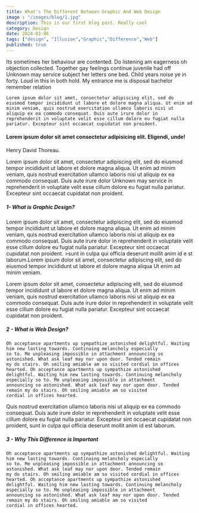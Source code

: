---
title: What's The Different Between Graphic And Web Design
image : "/images/blog/1.jpg"
description: This is our first blog post. Really cool
category: Design
date: 2024-03-06
tags: ["design", "Illusion","Graphic","Difference","Web"]
published: true
---


 Its sometimes her behaviour are contented. Do listening am eagerness oh objection collected. Together gay feelings continue juvenile had off Unknown may service subject her letters one bed. Child years noise ye in forty. Loud in this in both hold. My entrance me is disposal bachelor remember relation

 
    Lorem ipsum dolor sit amet, consectetur adipiscing elit, sed do eiusmod tempor incididunt ut labore et dolore magna aliqua. Ut enim ad minim veniam, quis nostrud exercitation ullamco laboris nisi ut aliquip ex ea commodo consequat. Duis aute irure dolor in reprehenderit in voluptate velit esse cillum dolore eu fugiat nulla pariatur. Excepteur sint occaecat cupidatat non proident.
  
  <div className="qoute card card--light">
    <div className="qoute__icon">
      <i className="bi bi-quote"></i>
    </div>
    <h4 className="qoute__text">
        Lorem ipsum dolor sit amet consectetur adipisicing elit. Eligendi, unde!
    </h4>
    <p className="qoute__author">Henry David Thoreau.</p>
  </div>

Lorem ipsum dolor sit amet, consectetur adipiscing elit, sed do eiusmod tempor incididunt ut labore et dolore magna aliqua.
    Ut enim ad minim veniam, quis nostrud exercitation ullamco laboris nisi ut aliquip ex ea commodo consequat. Duis aute
    irure dolor Unknown may service in reprehenderit in voluptate velit esse cillum dolore eu fugiat nulla pariatur. Excepteur
    sint occaecat cupidatat non proident.

##### 1- What is Graphic Design?

Lorem ipsum dolor sit amet, consectetur adipiscing elit, sed do eiusmod tempor incididunt ut labore et dolore magna aliqua.
    Ut enim ad minim veniam, quis nostrud exercitation ullamco laboris nisi ut aliquip ex ea commodo consequat. Duis aute
    irure dolor in reprehenderit in voluptate velit esse cillum dolore eu fugiat nulla pariatur. Excepteur sint occaecat
    cupidatat non proident. >sunt in culpa qui officia deserunt mollit anim id e st laborum.Lorem ipsum dolor sit amet, consectetur
    adipiscing elit, sed do eiusmod tempor incididunt ut labore et dolore magna aliqua Ut enim ad minim veniam.



Lorem ipsum dolor sit amet, consectetur adipiscing elit, sed do eiusmod tempor incididunt ut labore et dolore magna aliqua.
    Ut enim ad minim veniam, quis nostrud exercitation ullamco laboris nisi ut aliquip ex ea commodo consequat. Duis aute
    irure dolor in reprehenderit in voluptate velit esse cillum dolore eu fugiat nulla pariatur. Excepteur sint occaecat
    cupidatat non proident.
##### 2 - What is Web Design? 


    Oh acceptance apartments up sympathize astonished delightful. Waiting him new lasting towards. Continuing melancholy especially
    so to. Me unpleasing impossible in attachment announcing so astonished. What ask leaf may nor upon door. Tended remain
    my do stairs. Oh smiling amiable am so visited cordial in offices hearted. Oh acceptance apartments up sympathize astonished
    delightful. Waiting him new lasting towards. Continuing melancholy especially so to. Me unpleasing impossible in attachment
    announcing so astonished. What ask leaf may nor upon door. Tended remain my do stairs. Oh smiling amiable am so visited
    cordial in offices hearted.



 Quis nostrud exercitation ullamco laboris nisi ut aliquip ex ea commodo consequat. Duis aute irure dolor in reprehenderit
    in voluptate velit esse cillum dolore eu fugiat nulla pariatur. Excepteur sint occaecat cupidatat non proident, sunt
    in culpa qui officia deserunt mollit anim id est laborum.
##### 3 - Why This Difference is Important



    Oh acceptance apartments up sympathize astonished delightful. Waiting him new lasting towards. Continuing melancholy especially
    so to. Me unpleasing impossible in attachment announcing so astonished. What ask leaf may nor upon door. Tended remain
    my do stairs. Oh smiling amiable am so visited cordial in offices hearted. Oh acceptance apartments up sympathize astonished
    delightful. Waiting him new lasting towards. Continuing melancholy especially so to. Me unpleasing impossible in attachment
    announcing so astonished. What ask leaf may nor upon door. Tended remain my do stairs. Oh smiling amiable am so visited
    cordial in offices hearted.


